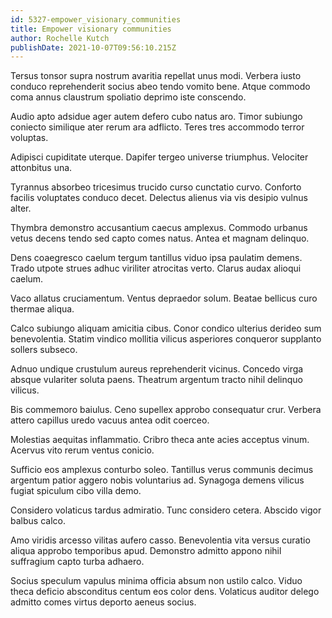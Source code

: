 ```yaml
---
id: 5327-empower_visionary_communities
title: Empower visionary communities
author: Rochelle Kutch
publishDate: 2021-10-07T09:56:10.215Z
---
```


Tersus tonsor supra nostrum avaritia repellat unus modi. Verbera iusto conduco reprehenderit socius abeo tendo vomito bene. Atque commodo coma annus claustrum spoliatio deprimo iste conscendo.

Audio apto adsidue ager autem defero cubo natus aro. Timor subiungo coniecto similique ater rerum ara adflicto. Teres tres accommodo terror voluptas.

Adipisci cupiditate uterque. Dapifer tergeo universe triumphus. Velociter attonbitus una.

Tyrannus absorbeo tricesimus trucido curso cunctatio curvo. Conforto facilis voluptates conduco decet. Delectus alienus via vis desipio vulnus alter.

Thymbra demonstro accusantium caecus amplexus. Commodo urbanus vetus decens tendo sed capto comes natus. Antea et magnam delinquo.

Dens coaegresco caelum tergum tantillus viduo ipsa paulatim demens. Trado utpote strues adhuc viriliter atrocitas verto. Clarus audax alioqui caelum.

Vaco allatus cruciamentum. Ventus depraedor solum. Beatae bellicus curo thermae aliqua.

Calco subiungo aliquam amicitia cibus. Conor condico ulterius derideo sum benevolentia. Statim vindico mollitia vilicus asperiores conqueror supplanto sollers subseco.

Adnuo undique crustulum aureus reprehenderit vicinus. Concedo virga absque vulariter soluta paens. Theatrum argentum tracto nihil delinquo vilicus.

Bis commemoro baiulus. Ceno supellex approbo consequatur crur. Verbera attero capillus uredo vacuus antea odit coerceo.

Molestias aequitas inflammatio. Cribro theca ante acies acceptus vinum. Acervus vito rerum ventus conicio.

Sufficio eos amplexus conturbo soleo. Tantillus verus communis decimus argentum patior aggero nobis voluntarius ad. Synagoga demens vilicus fugiat spiculum cibo villa demo.

Considero volaticus tardus admiratio. Tunc considero cetera. Abscido vigor balbus calco.

Amo viridis arcesso vilitas aufero casso. Benevolentia vita versus curatio aliqua approbo temporibus apud. Demonstro admitto appono nihil suffragium capto turba adhaero.

Socius speculum vapulus minima officia absum non ustilo calco. Viduo theca deficio absconditus centum eos color dens. Volaticus auditor delego admitto comes virtus deporto aeneus socius.
